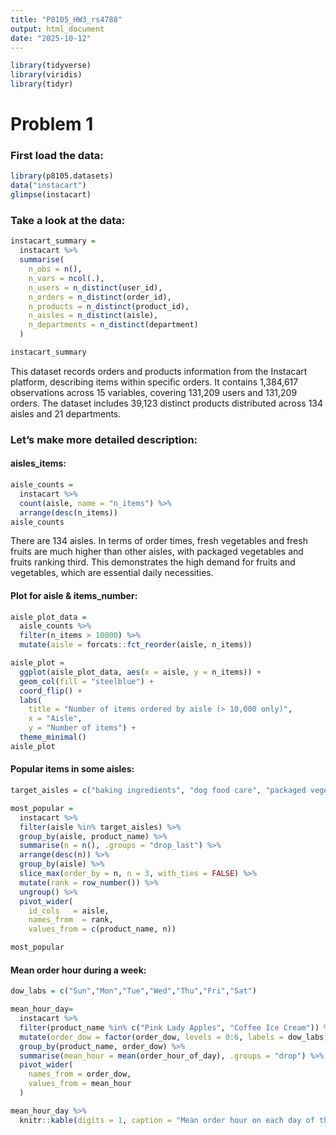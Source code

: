 ```yaml
---
title: "P8105_HW3_rs4788"
output: html_document
date: "2025-10-12"
---
```


```r
library(tidyverse)
library(viridis) 
library(tidyr)
```

# Problem 1

### First load the data:

```r
library(p8105.datasets)
data("instacart")
glimpse(instacart)
```

### Take a look at the data:
```r
instacart_summary =
  instacart %>%
  summarise(
    n_obs = n(),
    n_vars = ncol(.),
    n_users = n_distinct(user_id),
    n_orders = n_distinct(order_id),
    n_products = n_distinct(product_id),
    n_aisles = n_distinct(aisle),
    n_departments = n_distinct(department)
  )

instacart_summary
```
This dataset records orders and products information from the Instacart platform, describing items within specific orders. It contains 1,384,617 observations across 15 variables, covering 131,209 users and 131,209 orders. The dataset includes 39,123 distinct products distributed across 134 aisles and 21 departments.



### Let's make more detailed description:
#### aisles_items:
```r
aisle_counts =
  instacart %>%
  count(aisle, name = "n_items") %>%
  arrange(desc(n_items))
aisle_counts
```
There are 134 aisles. In terms of order times, fresh vegetables and fresh fruits are much higher than other aisles, with packaged vegetables and fruits ranking third. This demonstrates the high demand for fruits and vegetables, which are essential daily necessities.


#### Plot for aisle & items_number:
```r
aisle_plot_data =
  aisle_counts %>%
  filter(n_items > 10000) %>%
  mutate(aisle = forcats::fct_reorder(aisle, n_items))

aisle_plot =
  ggplot(aisle_plot_data, aes(x = aisle, y = n_items)) +
  geom_col(fill = "steelblue") +
  coord_flip() +
  labs(
    title = "Number of items ordered by aisle (> 10,000 only)",
    x = "Aisle",
    y = "Number of items") +
  theme_minimal()
aisle_plot
```

#### Popular items in some aisles:

```r
target_aisles = c("baking ingredients", "dog food care", "packaged vegetables fruits")

most_popular =
  instacart %>%
  filter(aisle %in% target_aisles) %>%
  group_by(aisle, product_name) %>%
  summarise(n = n(), .groups = "drop_last") %>%
  arrange(desc(n)) %>%
  group_by(aisle) %>%
  slice_max(order_by = n, n = 3, with_ties = FALSE) %>%
  mutate(rank = row_number()) %>%  
  ungroup() %>%
  pivot_wider(
    id_cols   = aisle,
    names_from  = rank,
    values_from = c(product_name, n))

most_popular
```


#### Mean order hour during a week:

```r
dow_labs = c("Sun","Mon","Tue","Wed","Thu","Fri","Sat")

mean_hour_day=
  instacart %>%
  filter(product_name %in% c("Pink Lady Apples", "Coffee Ice Cream")) %>%
  mutate(order_dow = factor(order_dow, levels = 0:6, labels = dow_labs)) %>%
  group_by(product_name, order_dow) %>%
  summarise(mean_hour = mean(order_hour_of_day), .groups = "drop") %>%
  pivot_wider(
    names_from = order_dow, 
    values_from = mean_hour
  )

mean_hour_day %>%
  knitr::kable(digits = 1, caption = "Mean order hour on each day of the week")
```

